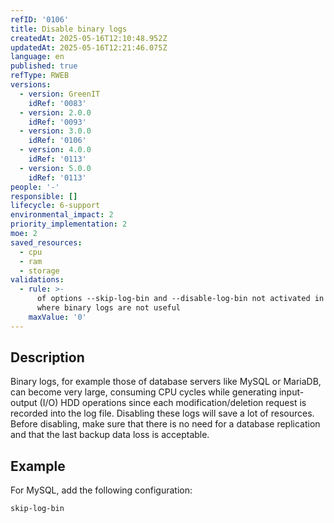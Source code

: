 ```yaml
---
refID: '0106'
title: Disable binary logs
createdAt: 2025-05-16T12:10:48.952Z
updatedAt: 2025-05-16T12:21:46.075Z
language: en
published: true
refType: RWEB
versions:
  - version: GreenIT
    idRef: '0083'
  - version: 2.0.0
    idRef: '0093'
  - version: 3.0.0
    idRef: '0106'
  - version: 4.0.0
    idRef: '0113'
  - version: 5.0.0
    idRef: '0113'
people: '-'
responsible: []
lifecycle: 6-support
environmental_impact: 2
priority_implementation: 2
moe: 2
saved_resources:
  - cpu
  - ram
  - storage
validations:
  - rule: >-
      of options --skip-log-bin and --disable-log-bin not activated in cases
      where binary logs are not useful
    maxValue: '0'
---
```


## Description

Binary logs, for example those of database servers like MySQL or MariaDB, can become very large, consuming CPU cycles while generating input-output (I/O) HDD operations since each modification/deletion request is recorded into the log file. Disabling these logs will save a lot of resources. Before disabling, make sure that there is no need for a database replication and that the last backup data loss is acceptable.

## Example

For MySQL, add the following configuration:

```
skip-log-bin
```
